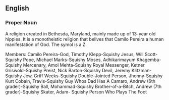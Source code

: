 ==English==
===Proper Noun===
A religion created in Bethesda, Maryland, mainly made up of 13-year old hippies. It is a monotheistic religion that belives that Camilo Pereira a human manifestation of God. The symol is a Z.

Members:
Camilo Pereira-God,
Timothy Klepp-Squishy Jesus,
Will Scott-Squishy Pope,
Michael Marks-Squishy Moses,
Adhikarimayum Khagemba-Squishy Mercenary,
Amol Mehta-Squishy Royal Messenger,
Ketner Griswold-Squishy Preist,
Nick Barton-Squishy Devil,
Jeremy Klitzman-Squishy Jew,
Griff Weeks-Squishy Double-Jointed Person,
Jhonny-Squishy Kurt Cobain,
Travis-Squishy Guy Whos Dad Has A Camaro,
Andrew (6th grader)-Squishy Ball,
Mohammad-Squishy Brother-of-a-Bitch,
Andrew (7th grader)-Squishy Skater,
Adam- Squishy Person Who Plays The Foot